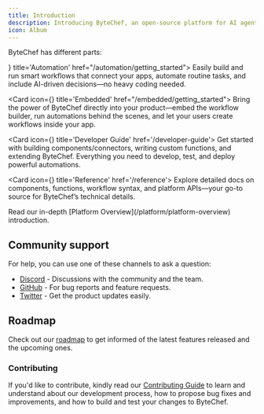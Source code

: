 ```yaml
---
title: Introduction
description: Introducing ByteChef, an open-source platform for AI agents, workflow automation, and app integration.
icon: Album
---
```



ByteChef has different parts:

<Cards>
  <Card icon={<Workflow className="text-purple-300" />} title='Automation' href="/automation/getting_started">
    Easily build and run smart workflows that connect your apps, automate routine tasks, and include AI-driven decisions—no heavy coding needed.
  </Card>

  <Card icon={<LayoutTemplate className="text-blue-300" />} title='Embedded' href="/embedded/getting_started">
    Bring the power of ByteChef directly into your product—embed the workflow builder, run automations behind the scenes, and let your users create workflows inside your app.
  </Card>

  <Card icon={<Blocks />} title='Developer Guide' href='/developer-guide'>
    Get started with building components/connectors, writing custom functions, and extending ByteChef. Everything you need to develop, test, and deploy powerful automations.
  </Card>

  <Card icon={<Terminal />} title='Reference' href='/reference'>
    Explore detailed docs on components, functions, workflow syntax, and platform APIs—your go-to source for ByteChef’s technical details.
  </Card>
</Cards>

<Callout title="Want to learn more?">
  Read our in-depth [Platform Overview](/platform/platform-overview) introduction.
</Callout>

## Community support

For help, you can use one of these channels to ask a question:

- [Discord](https://discord.gg/VKvNxHjpYx) - Discussions with the community and the team.
- [GitHub](https://github.com/bytechefhq/bytechef/issues) - For bug reports and feature requests.
- [Twitter](https://twitter.com/bytechefhq) - Get the product updates easily.

## Roadmap

Check out our [roadmap](https://github.com/orgs/bytechefhq/projects/3) to get informed of the latest features released and the upcoming ones.

### Contributing

If you'd like to contribute, kindly read our [Contributing Guide](https://github.com/bytechefhq/bytechef/blob/master/CONTRIBUTING.md) to learn and understand about our development process, how to propose bug fixes and improvements, and how to build and test your changes to ByteChef.
